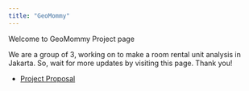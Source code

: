 ```yaml
---
title: "GeoMommy"
---
```


Welcome to GeoMommy Project page

We are a group of 3, working on to make a room rental unit analysis in Jakarta. So, wait for more updates by visiting this page. Thank you!

-   [Project Proposal](./Deliverables/Proposal.qmd)

